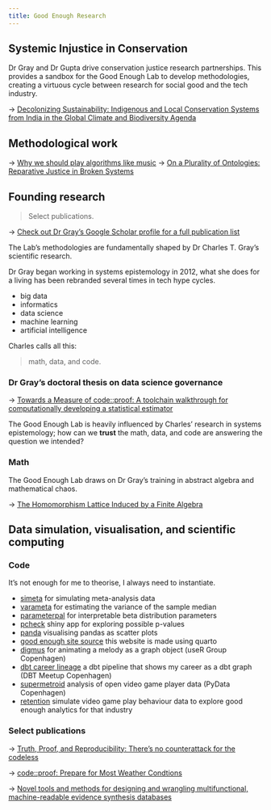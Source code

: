 ```yaml
---
title: Good Enough Research
---
```



## Systemic Injustice in Conservation

Dr Gray and Dr Gupta drive conservation justice research partnerships. This provides a sandbox for the Good Enough Lab to develop methodologies, creating a virtuous cycle between research for social good and the tech industry. 

→ [Decolonizing Sustainability: Indigenous and Local Conservation Systems from India in the Global Climate and Biodiversity Agenda](https://osf.io/preprints/socarxiv/nhjrz_v1) 


## Methodological work

$\to$ [Why we should play algorithms like music](../consulting/trauma.qmd)
$\to$ [On a Plurality of Ontologies: Reparative Justice in Broken Systems](https://osf.io/preprints/socarxiv/m9n6a_v1)


## Founding research

> Select publications. 

→ [Check out Dr Gray's Google Scholar profile for a full publication list](https://scholar.google.com/citations?user=7ZGTepkAAAAJ&hl=en)

The Lab's methodologies are fundamentally shaped by Dr Charles T. Gray's scientific research. 

Dr Gray began working in systems epistemology in 2012, what she does for a living has been rebranded several times in tech hype cycles.

- big data
- informatics
- data science
- machine learning
- artificial intelligence

Charles calls all this:

> math, data, and code.

### Dr Gray's doctoral thesis on data science governance

→ [Towards a Measure of code::proof: A toolchain walkthrough for computationally developing a statistical estimator](https://opal.latrobe.edu.au/articles/thesis/Towards_a_Measure_of_code_proof_A_toolchain_walkthrough_for_computationally_developing_a_statistical_estimator/14099561/1?file=26590526)

The Good Enough Lab is heavily influenced by Charles' research in systems epistemology; how can we **trust** the math, data, and code are answering the question we intended?


### Math

The Good Enough Lab draws on Dr Gray's training in abstract algebra and mathematical chaos.

→ [The Homomorphism Lattice Induced by a Finite Algebra](https://arxiv.org/abs/1603.00129)

## Data simulation, visualisation, and scientific computing

### Code

It's not enough for me to theorise, I always need to instantiate.

- [simeta](https://softloud.github.io/simeta/) for simulating  meta-analysis data
- [varameta](https://github.com/softloud/varameta#varameta) for estimating the variance of the sample median
- [parameterpal](https://softloud.github.io/parameterpal/) for interpretable beta distribution parameters
- [pcheck](https://github.com/softloud/pcheck) shiny app for exploring possible p-values 
- [panda](https://github.com/softloud/panda#panda) visualising pandas as scatter plots
- [good enough site source](https://github.com/softloud/good-enough) this website is made using quarto
- [digmus](https://github.com/softloud/digmus#digmus) for animating a melody as a graph object (useR Group Copenhagen)
- [dbt career lineage](https://github.com/softloud/dbt_career_lineage) a dbt pipeline that shows my career as a dbt graph (DBT Meetup Copenhagen)
- [supermetroid](https://softloud.github.io/supermetroid/) analysis of open video game player data (PyData Copenhagen)
- [retention](https://softloud.github.io/retention/) simulate video game play behaviour data to explore good enough analytics for that industry

### Select publications

→ [Truth, Proof, and Reproducibility: There's no counterattack for the codeless](https://arxiv.org/pdf/1907.05947)

→ [code::proof: Prepare for Most Weather Condtions](https://link.springer.com/chapter/10.1007/978-981-15-1960-4_2)

→ [Novel tools and methods for designing and wrangling multifunctional, machine-readable evidence synthesis databases](https://link.springer.com/article/10.1186/s13750-021-00219-x)
